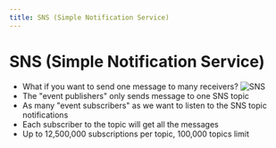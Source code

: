 ```yaml
---
title: SNS (Simple Notification Service)
---
```

# SNS (Simple Notification Service)
- What if you want to send one message to many receivers?
![SNS](./SNS.png)
- The "event publishers" only sends message to one SNS topic
- As many "event subscribers" as we want to listen to the SNS topic notifications
- Each subscriber to the topic will get all the messages
- Up to 12,500,000 subscriptions per topic, 100,000 topics limit